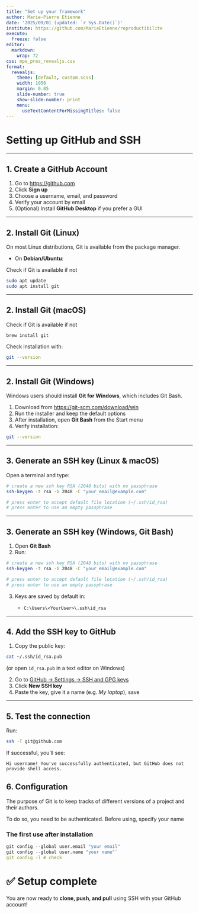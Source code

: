 ```yaml
---
title: "Set up your framework"
author: Marie-Pierre Etienne
date: '2025/09/01 (updated: `r Sys.Date()`)'
institute: https://github.com/MarieEtienne/reproductibilite
execute: 
  freeze: false
editor: 
  markdown: 
    wrap: 72
css: mpe_pres_revealjs.css
format:
  revealjs: 
    theme: [default, custom.scss]
    width: 1050
    margin: 0.05
    slide-number: true
    show-slide-number: print
    menu:
      useTextContentForMissingTitles: false
---
```


# Setting up GitHub and SSH

---

## 1. Create a GitHub Account

1. Go to [https://github.com](https://github.com)  
2. Click **Sign up**  
3. Choose a username, email, and password  
4. Verify your account by email  
5. (Optional) Install **GitHub Desktop** if you prefer a GUI  

---

## 2. Install Git (Linux)

On most Linux distributions, Git is available from the package manager. 



- On **Debian/Ubuntu**:  

Check if Git is available if not

```bash
sudo apt update
sudo apt install git
````

---

## 2. Install Git (macOS)

Check if Git is available if not 


```bash
brew install git
```

Check installation with:

```bash
git --version
```

---

## 2. Install Git (Windows)

Windows users should install **Git for Windows**, which includes Git Bash.

1. Download from [https://git-scm.com/download/win](https://git-scm.com/download/win)
2. Run the installer and keep the default options
3. After installation, open **Git Bash** from the Start menu
4. Verify installation:

```bash
git --version
```

---

## 3. Generate an SSH key (Linux & macOS)

Open a terminal and type:

```bash
# create a new ssh key RSA (2048 bits) with no passphrase
ssh-keygen -t rsa -b 2048 -C "your_email@example.com"

# press enter to accept default file location (~/.ssh/id_rsa)
# press enter to use am empty passphrase 

```

---

## 3. Generate an SSH key (Windows, Git Bash)

1. Open **Git Bash**
2. Run:

```bash
# create a new ssh key RSA (2048 bits) with no passphrase
ssh-keygen -t rsa -b 2048 -C "your_email@example.com"

# press enter to accept default file location (~/.ssh/id_rsa)
# press enter to use am empty passphrase 
```

3. Keys are saved by default in:

   * `C:\Users\<YourUser>\.ssh\id_rsa`

---

## 4. Add the SSH key to GitHub

1. Copy the public key:

```bash
cat ~/.ssh/id_rsa.pub
```

(or open `id_rsa.pub` in a text editor on Windows)

2. Go to [GitHub → Settings → SSH and GPG keys](https://github.com/settings/keys)
3. Click **New SSH key**
4. Paste the key, give it a name (e.g. *My laptop*), save

---

## 5. Test the connection

Run:

```bash
ssh -T git@github.com
```

If successful, you’ll see:

```
Hi username! You've successfully authenticated, but GitHub does not provide shell access.
```

## 6. Configuration

The purpose of Git is to keep tracks of different versions of a project and their authors.

To do so, you need to be authenticated. Before using, specify your name 

### The first use after installation

```r
git config --global user.email "your email"
git config --global user.name "your name"`
git config -l # check
```

# ✅ Setup complete

You are now ready to **clone, push, and pull** using SSH with your GitHub account!


